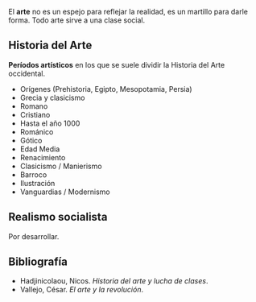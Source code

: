 {{header|1=Arte}}

El '''arte''' no es un espejo para reflejar la realidad, es un martillo para darle forma. Todo arte sirve a una clase social.

== Historia del Arte ==

'''Períodos artísticos''' en los que se suele dividir la Historia del Arte occidental.

* Orígenes (Prehistoria, Egipto, Mesopotamia, Persia)
* Grecia y clasicismo
* Romano
* Cristiano
* Hasta el año 1000
* Románico
* Gótico
* Edad Media
* Renacimiento
* Clasicismo / Manierismo
* Barroco
* Ilustración
* Vanguardias / Modernismo

== Realismo socialista ==

Por desarrollar.

== Bibliografía ==

* Hadjinicolaou, Nicos. ''Historia del arte y lucha de clases''.
* Vallejo, César. ''El arte y la revolución''.

{{footer}}
